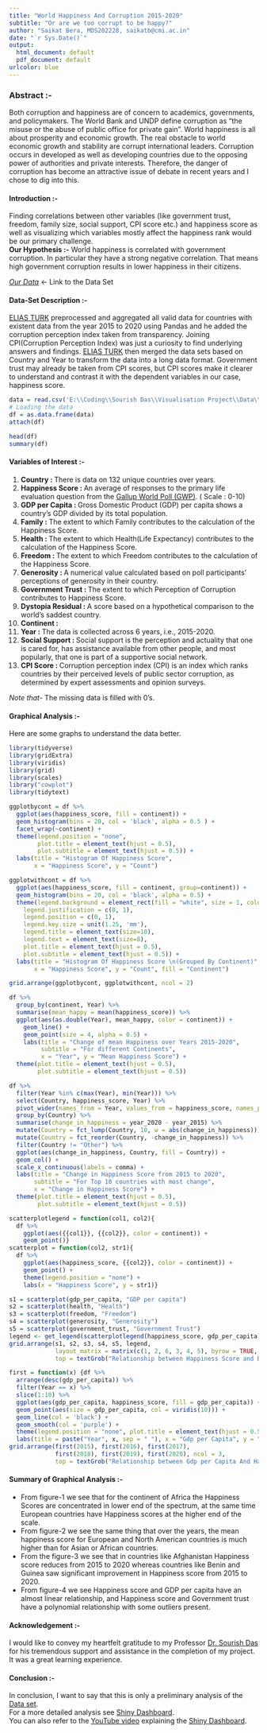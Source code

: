 ```yaml
---
title: "World Happiness And Corruption 2015-2020"
subtitle: "Or are we too corrupt to be happy?"
author: "Saikat Bera, MDS202228, saikatb@cmi.ac.in"
date: "`r Sys.Date()`"
output:
  html_document: default
  pdf_document: default
urlcolor: blue
---
```


### **Abstract :-** 
Both corruption and happiness are of concern to academics, governments, and policymakers. The World Bank and UNDP define corruption as "the misuse or the abuse of public office for private gain". World happiness is all about prosperity and economic growth. The real obstacle to world economic growth and stability are corrupt international leaders. Corruption occurs in developed as well as developing countries due to the opposing power of authorities and private interests. Therefore, the danger of corruption has become an attractive issue of debate in recent years and I chose to dig into this.  

#### **Introduction :-**
Finding correlations between other variables (like government trust, freedom, family size, social support, CPI score etc.) and happiness score as well as visualizing which variables mostly affect the happiness rank would be our primary challenge.   
**Our Hypothesis :-** World happiness is correlated with government corruption. In particular they have a strong negative correlation. That means high government corruption results in lower happiness in their citizens.  

*[Our Data][id1]* <- Link to the Data Set

#### **Data-Set Description :-**   
[ELIAS TURK][id] preprocessed and aggregated all valid data for countries with existent data from the year 2015 to 2020 using Pandas and he added the corruption perception index taken from transparency. Joining CPI(Corruption Perception Index) was just a curiosity to find underlying answers and findings.
[ELIAS TURK][id] then merged the data sets based on Country and Year to transform the data into a long data format. Government trust may already be taken from CPI scores, but CPI scores make it clearer to understand and contrast it with the dependent variables in our case, happiness score.  


```r
data = read.csv('E:\\Coding\\Sourish Das\\Visualisation Project\\Data\\WorldHappiness_Corruption_2015_2020.csv', header = T)
# Loading the data
df = as.data.frame(data)
attach(df)
```


```r
head(df)
summary(df)
```

#### **Variables of Interest :-**

1. **Country : ** There is data on 132 unique countries over years.
1. **Happiness Score : ** An average of responses to the primary life evaluation question from the [Gallup World Poll (GWP)][id0]. ( Scale : 0-10)
1. **GDP per Capita : ** Gross Domestic Product (GDP) per capita shows a country's GDP divided by its total population.
1. **Family : ** The extent to which Family contributes to the calculation of the Happiness Score.
1. **Health : ** The extent to which Health(Life Expectancy) contributes to the calculation of the Happiness Score.
1. **Freedom : ** The extent to which Freedom contributes to the calculation of the Happiness Score.
1. **Generosity : ** A numerical value calculated based on poll participants' perceptions of generosity in their country.
1. **Government Trust : ** The extent to which Perception of Corruption contributes to Happiness Score.
1. **Dystopia Residual : ** A score based on a hypothetical comparison to the world's saddest country.
1. **Continent : ** 
1. **Year : ** The data is collected across 6 years, i.e., 2015-2020.
1. **Social Support : ** Social support is the perception and actuality that one is cared for, has assistance available from other people, and most popularly, that one is part of a supportive social network.
1. **CPI Score : ** Corruption perception index (CPI) is an index which ranks countries by their perceived levels of public sector corruption, as determined by expert assessments and opinion surveys.

*Note that-* The missing data is filled with 0's.







#### **Graphical Analysis :-**
Here are some graphs to understand the data better.

```r
library(tidyverse)
library(gridExtra)
library(viridis)
library(grid)
library(scales)
library("cowplot")
library(tidytext)
```

```r
ggplotbycont = df %>% 
  ggplot(aes(happiness_score, fill = continent)) +
  geom_histogram(bins = 20, col = 'black', alpha = 0.5 ) +
  facet_wrap(~continent) +
  theme(legend.position = "none",
        plot.title = element_text(hjust = 0.5),
        plot.subtitle = element_text(hjust = 0.5)) +
  labs(title = "Histogram Of Happiness Score",
       x = "Happiness Score", y = "Count")  
```

```r
ggplotwithcont = df %>% 
  ggplot(aes(happiness_score, fill = continent, group=continent)) +
  geom_histogram(bins = 20, col = 'black', alpha = 0.5) +
  theme(legend.background = element_rect(fill = "white", size = 1, colour = "white"),
    legend.justification = c(0, 1),
    legend.position = c(0, 1),
    legend.key.size = unit(1.25, 'mm'),
    legend.title = element_text(size=10),
    legend.text = element_text(size=8),
    plot.title = element_text(hjust = 0.5),
    plot.subtitle = element_text(hjust = 0.5)) +
  labs(title = "Histogram Of Happiness Score \n(Grouped By Continent)",
       x = "Happiness Score", y = "Count", fill = "Continent")
```
```r
grid.arrange(ggplotbycont, ggplotwithcont, ncol = 2)
```

```r
df %>% 
  group_by(continent, Year) %>% 
  summarise(mean_happy = mean(happiness_score)) %>% 
  ggplot(aes(as.double(Year), mean_happy, color = continent)) +
    geom_line() +
    geom_point(size = 4, alpha = 0.5) +
    labs(title = "Change of mean Happiness over Years 2015-2020",
         subtitle = "For different Continents",
         x = "Year", y = "Mean Happiness Score") +
  theme(plot.title = element_text(hjust = 0.5),
        plot.subtitle = element_text(hjust = 0.5))
```



```r
df %>% 
  filter(Year %in% c(max(Year), min(Year))) %>% 
  select(Country, happiness_score, Year) %>% 
  pivot_wider(names_from = Year, values_from = happiness_score, names_prefix = "year_") %>% 
  group_by(Country) %>% 
  summarise(change_in_happiness = year_2020 - year_2015) %>% 
  mutate(Country = fct_lump(Country, 10, w = abs(change_in_happiness))) %>% 
  mutate(Country = fct_reorder(Country, -change_in_happiness)) %>% 
  filter(Country != "Other") %>% 
  ggplot(aes(change_in_happiness, Country, fill = Country)) +
  geom_col() +
  scale_x_continuous(labels = comma) +
  labs(title = "Change in Happiness Score from 2015 to 2020",
       subtitle = "For Top 10 countries with most change",
       x = "Change in Happiness Score") +
  theme(plot.title = element_text(hjust = 0.5),
        plot.subtitle = element_text(hjust = 0.5))
```


```r
scatterplotlegend = function(col1, col2){
  df %>% 
    ggplot(aes({{col1}}, {{col2}}, color = continent)) +
    geom_point()}
scatterplot = function(col2, str1){
  df %>% 
    ggplot(aes(happiness_score, {{col2}}, color = continent)) +
    geom_point() +
    theme(legend.position = "none") +
    labs(x = "Happiness Score", y = str1)}

s1 = scatterplot(gdp_per_capita, "GDP per capita")
s2 = scatterplot(health, "Health")
s3 = scatterplot(freedom, "Freedom")
s4 = scatterplot(generosity, "Generosity")
s5 = scatterplot(government_trust, "Government Trust")
legend <- get_legend(scatterplotlegend(happiness_score, gdp_per_capita))
grid.arrange(s1, s2, s3, s4, s5, legend,
             layout_matrix = matrix(c(1, 2, 6, 3, 4, 5), byrow = TRUE, ncol = 3),
             top = textGrob("Relationship between Happiness Score and Different Variables (w.r.t. Continents)"))

```


```r
first = function(x) {df %>% 
  arrange(desc(gdp_per_capita)) %>% 
  filter(Year == x) %>% 
  slice(1:10) %>% 
  ggplot(aes(gdp_per_capita, happiness_score, fill = gdp_per_capita)) +
  geom_point(aes(size = gdp_per_capita, col = viridis(10))) +
  geom_line(col = 'black') +
  geom_smooth(col = 'purple') + 
  theme(legend.position = "none", plot.title = element_text(hjust = 0.5, size = 8)) +
  labs(title = paste("Year", x, sep = " "), x = "Gdp per Capita", y = "Happiness Score")}
grid.arrange(first(2015), first(2016), first(2017),
             first(2018), first(2019), first(2020), ncol = 3,
             top = textGrob("Relationship between Gdp per Capita And Happiness Score"))
```



#### **Summary of Graphical Analysis :-**       
- From figure-1 we see that for the continent of Africa the Happiness Scores are concentrated in lower end of the spectrum, at the same time European countries have Happiness scores at the higher end of the scale.
- From figure-2 we see the same thing that over the years, the mean happiness score for European and North American countries is much higher than for Asian or African countries.
- From the figure-3 we see that in countries like Afghanistan Happiness score reduces from 2015 to 2020 whereas countries like Benin and Guinea saw significant improvement in Happiness score from 2015 to 2020.
- From figure-4 we see Happiness score and GDP per capita have an almost linear relationship, and Happiness score and Government trust have a polynomial relationship with some outliers present.

#### **Acknowledgement :-**     
I would like to convey my heartfelt gratitude to my Professor [Dr. Sourish Das][id4] for his tremendous support and assistance in the completion of my project. It was a great learning experience.


#### **Conclusion :-**     
In conclusion, I want to say that this is only a preliminary analysis of the [Data set][id1].      
For a more detailed analysis see [Shiny Dashboard][id2].       
You can also refer to the [YouTube video][id3] explaining the [Shiny Dashboard][id2].  
   





[id]: https://www.kaggle.com/eliasturk
[id0]: https://www.gallup.com/analytics/247355/gallup-world-happiness-report.aspx
[id1]: https://www.kaggle.com/datasets/eliasturk/world-happiness-based-on-cpi-20152020
[id2]: https://saikatbera.shinyapps.io/Shiny-World-Happiness-and-Corruption-2015-2020/
[id3]: https://www.youtube.com/watch?v=8UX_z9flV2c
[id4]: https://www.cmi.ac.in/~sourish/index.html